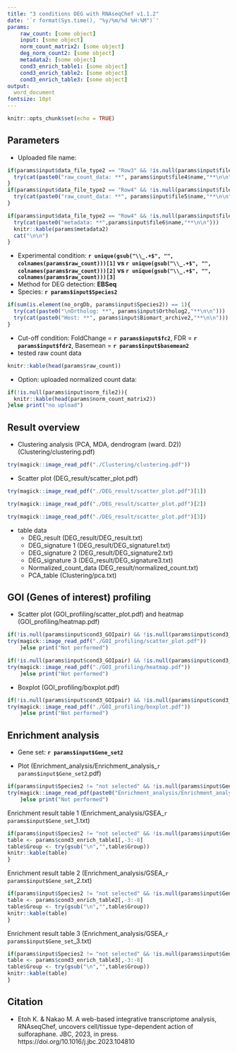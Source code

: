 ```yaml
---
title: "3 conditions DEG with RNAseqChef v1.1.2"
date: '`r format(Sys.time(), "%y/%m/%d %H:%M")`'
params:
    raw_count: [some object]
    input: [some object]
    norm_count_matrix2: [some object]
    deg_norm_count2: [some object]
    metadata2: [some object]
    cond3_enrich_table1: [some object]
    cond3_enrich_table2: [some object]
    cond3_enrich_table3: [some object]
output:
  word_document
fontsize: 10pt
---
```


```r
knitr::opts_chunk$set(echo = TRUE)
```

## Parameters
 - Uploaded file name:
 
```r
if(params$input$data_file_type2 == "Row3" && !is.null(params$input$file4)) {
  try(cat(paste0("raw_count_data: **", params$input$file4$name,"**\n\n")))
}
if(params$input$data_file_type2 == "Row4" && !is.null(params$input$file5)) {
  try(cat(paste0("raw_count_data: **", params$input$file5$name,"**\n\n")))
}
```

```r
if(params$input$data_file_type2 == "Row4" && !is.null(params$input$file6)) {
  try(cat(paste0("metadata: **",params$input$file6$name,"**\n\n")))
  knitr::kable(params$metadata2)
  cat("\n\n")
}
```
  
 
 - Experimental condition: 
 **`r unique(gsub("\\_.+$", "", colnames(params$raw_count)))[1]` vs `r unique(gsub("\\_.+$", "", colnames(params$raw_count)))[2]` vs `r unique(gsub("\\_.+$", "", colnames(params$raw_count)))[3]`**
 - Method for DEG detection: 
 **EBSeq**
 - Species: 
 **`r params$input$Species2`**
```r
if(sum(is.element(no_orgDb, params$input$Species2)) == 1){
  try(cat(paste0("\nOrtholog: **", params$input$Ortholog2,"**\n\n")))
  try(cat(paste0("Host: **", params$input$Biomart_archive2,"**\n\n")))
}
```

 - Cut-off condition: 
 FoldChange = **`r params$input$fc2`**, FDR = **`r params$input$fdr2`**, 
 Basemean = **`r params$input$basemean2`**
 - tested raw count data
```r
knitr::kable(head(params$raw_count))
```

 - Option: uploaded normalized count data: 
```r
if(!is.null(params$input$norm_file2)){
  knitr::kable(head(params$norm_count_matrix2))
}else print("no upload")
```

\newpage

##  Result overview

 - Clustering analysis (PCA, MDA, dendrogram (ward. D2)) (Clustering/clustering.pdf)

```r
try(magick::image_read_pdf("./Clustering/clustering.pdf"))
```

 - Scatter plot (DEG_result/scatter_plot.pdf)
 
```r
try(magick::image_read_pdf("./DEG_result/scatter_plot.pdf")[1])
```
```r
try(magick::image_read_pdf("./DEG_result/scatter_plot.pdf")[2])
```
```r
try(magick::image_read_pdf("./DEG_result/scatter_plot.pdf")[3])
```

 - table data
    - DEG_result (DEG_result/DEG_result.txt)
    - DEG_signature 1 (DEG_result/DEG_signature1.txt)
    - DEG_signature 2 (DEG_result/DEG_signature2.txt)
    - DEG_signature 3 (DEG_result/DEG_signature3.txt)
    - Normalized_count_data (DEG_result/normalized_count.txt)
    - PCA_table (Clustering/pca.txt)

\newpage

##  GOI (Genes of interest) profiling

 - Scatter plot (GOI_profiling/scatter_plot.pdf) and heatmap (GOI_profiling/heatmap.pdf)

```r
if(!is.null(params$input$cond3_GOIpair) && !is.null(params$input$cond3_scatter_yrange) && !is.null(params$input$cond3_scatter_xrange)){
try(magick::image_read_pdf("./GOI_profiling/scatter_plot.pdf"))
    }else print("Not performed")
```
```r
if(!is.null(params$input$cond3_GOIpair) && !is.null(params$input$cond3_scatter_yrange) && !is.null(params$input$cond3_scatter_xrange)){
try(magick::image_read_pdf("./GOI_profiling/heatmap.pdf"))
    }else print("Not performed")
```

 - Boxplot (GOI_profiling/boxplot.pdf)
 
```r
if(!is.null(params$input$cond3_GOIpair) && !is.null(params$input$cond3_scatter_yrange) && !is.null(params$input$cond3_scatter_xrange)){
try(magick::image_read_pdf("./GOI_profiling/boxplot.pdf"))    
    }else print("Not performed")
```

\newpage

## Enrichment analysis

 - Gene set: 
 **`r params$input$Gene_set2`**
 
 - Plot (Enrichment_analysis/Enrichment_analysis_`r params$input$Gene_set2`.pdf)
```r
if(params$input$Species2 != "not selected" && !is.null(params$input$Gene_set2)){
try(magick::image_read_pdf(paste0("Enrichment_analysis/Enrichment_analysis_",params$input$Gene_set2,".pdf")))      
    }else print("Not performed")
```

Enrichment result table 1 (Enrichment_analysis/GSEA_`r params$input$Gene_set`_1.txt)

```r
if(params$input$Species2 != "not selected" && !is.null(params$input$Gene_set2)){
table <- params$cond3_enrich_table1[,-3:-8]
table$Group <- try(gsub("\n","",table$Group))
knitr::kable(table)
}
```

Enrichment result table 2 (Enrichment_analysis/GSEA_`r params$input$Gene_set`_2.txt)

```r
if(params$input$Species2 != "not selected" && !is.null(params$input$Gene_set2)){
table <- params$cond3_enrich_table2[,-3:-8]
table$Group <- try(gsub("\n","",table$Group))
knitr::kable(table)
}
```

Enrichment result table 3 (Enrichment_analysis/GSEA_`r params$input$Gene_set`_3.txt)

```r
if(params$input$Species2 != "not selected" && !is.null(params$input$Gene_set2)){
table <- params$cond3_enrich_table3[,-3:-8]
table$Group <- try(gsub("\n","",table$Group))
knitr::kable(table)
}
```


\newpage

## Citation

 - Etoh K. & Nakao M. A web-based integrative transcriptome analysis, RNAseqChef, uncovers cell/tissue type-dependent action of sulforaphane. JBC, 2023, in press. https://doi.org/10.1016/j.jbc.2023.104810